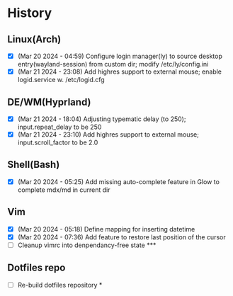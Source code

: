 # History

## Linux(Arch)
- [X] (Mar 20 2024 - 04:59) Configure login manager(ly) to source desktop entry(wayland-session) from custom dir; modify /etc/ly/config.ini
- [X] (Mar 21 2024 - 23:08) Add highres support to external mouse; enable logid.service w. /etc/logid.cfg

## DE/WM(Hyprland)
- [X] (Mar 21 2024 - 18:04) Adjusting typematic delay (to 250); input.repeat_delay to be 250
- [X] (Mar 21 2024 - 23:10) Add highres support to external mouse; input.scroll_factor to be 2.0

## Shell(Bash)
- [X] (Mar 20 2024 - 05:25) Add missing auto-complete feature in Glow to complete mdx/md in current dir

## Vim
- [X] (Mar 20 2024 - 05:18) Define mapping for inserting datetime
- [X] (Mar 20 2024 - 07:36) Add feature to restore last position of the cursor
- [ ] Cleanup vimrc into denpendancy-free state ***

## Dotfiles repo
- [ ] Re-build dotfiles repository *

